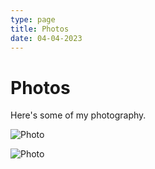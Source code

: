 ```yaml
---
type: page
title: Photos
date: 04-04-2023
---
```


# Photos

Here's some of my photography.


<Image
  src="/images/jupSky.jpg"
  alt="Photo"
  width={1125}
  height={750}
  priority
  className="next-image"
/>


<Image
  src="/images/photo.jpg"
  alt="Photo"
  width={1125}
  height={750}
  priority
  className="next-image"
/>